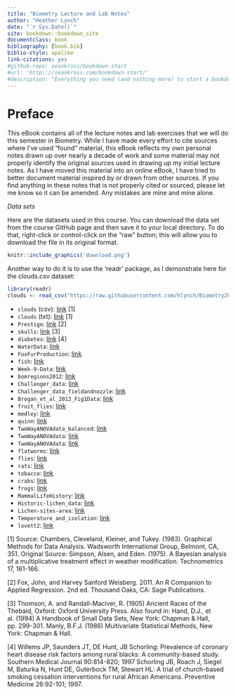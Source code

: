```yaml
--- 
title: "Biometry Lecture and Lab Notes"
author: "Heather Lynch"
date: "`r Sys.Date()`"
site: bookdown::bookdown_site
documentclass: book
bibliography: [book.bib]
biblio-style: apalike
link-citations: yes
#github-repo: seankross/bookdown-start
#url: 'http\://seankross.com/bookdown-start/'
#description: "Everything you need (and nothing more) to start a bookdown book."
---
```


# Preface {-}

This eBook contains all of the lecture notes and lab exercises that we will do this semester in Biometry. While I have made every effort to cite sources where I've used "found" material, this eBook reflects my own personal notes drawn up over nearly a decade of work and some material may not properly identify the original sources used in drawing up my initial lecture notes. As I have moved this material into an online eBook, I have tried to better document material inspired by or drawn from other sources. If you find anything in these notes that is not properly cited or sourced, please let me know so it can be amended. Any mistakes are mine and mine alone.

*Data sets*

Here are the datasets used in this course. You can download the data set from the course GitHub page and then save it to your local directory. To do that, right-click or control-click on the "raw" button; this will allow you to download the file in its original format.

```r
knitr::include_graphics('download.png')
```

Another way to do it is to use the 'readr' package, as I demonstrate here for the clouds.csv dataset:

```r
library(readr)
clouds <- read_csv("https://raw.githubusercontent.com/hlynch/Biometry2020/master/_data/clouds.csv")
```

* `clouds` (csv): [link](https://github.com/hlynch/Biometry2020/tree/master/_data/clouds.csv) [1]
* `clouds` (txt): [link](https://github.com/hlynch/Biometry2020/tree/master/_data/clouds.txt) [1]
* `Prestige`: [link](https://github.com/hlynch/Biometry2020/tree/master/_data/Prestige.csv) [2]
* `skulls`: [link](https://github.com/hlynch/Biometry2020/tree/master/_data/skulls.txt) [3]
* `diabetes`: [link](https://github.com/hlynch/Biometry2020/tree/master/_data/diabetes.csv) [4]
* `WaterData`: [link](https://github.com/hlynch/Biometry2020/tree/master/_data/WaterData.csv)
* `FoxFurProduction`: [link](https://github.com/hlynch/Biometry2020/tree/master/_data/FoxFurProduction.csv)   
* `fish`: [link](https://github.com/hlynch/Biometry2020/tree/master/_data/fish.txt) 
* `Week-9-Data`: [link](https://github.com/hlynch/Biometry2020/tree/master/_data/Week-9-Data.txt) 
* `bomregions2012`: [link](https://github.com/hlynch/Biometry2020/tree/master/_data/bomregions2012.csv) 
* `Challenger_data`: [link](https://github.com/hlynch/Biometry2020/tree/master/_data/Challenger_data.csv) 
* `Challenger_data_fieldandnozzle`: [link](https://github.com/hlynch/Biometry2020/tree/master/_data/Challenger_data_fieldandnozzle.csv) 
* `Brogan_et_al_2013_Fig1Data`: [link](https://github.com/hlynch/Biometry2020/tree/master/_data/Brogan_et_al_2013_Fig1Data.xlsx) 
* `fruit_flies`: [link](https://github.com/hlynch/Biometry2020/tree/master/_data/fruit_flies.csv) 
* `medley`: [link](https://github.com/hlynch/Biometry2020/tree/master/_data/medley.csv) 
* `quinn`: [link](https://github.com/hlynch/Biometry2020/tree/master/_data/quinn.csv) 
* `TwoWayANOVAdata_balanced`: [link](https://github.com/hlynch/Biometry2020/tree/master/_data/TwoWayANOVAdata_balanced.csv) 
* `TwoWayANOVAdata`: [link](https://github.com/hlynch/Biometry2020/tree/master/_data/TwoWayANOVAdata.csv) 
* `TwoWayANOVAdata`: [link](https://github.com/hlynch/Biometry2020/tree/master/_data/TwoWayANOVAdata.csv) 
* `flatworms`: [link](https://github.com/hlynch/Biometry2020/tree/master/_data/flatworms.csv) 
* `flies`: [link](https://github.com/hlynch/Biometry2020/tree/master/_data/flies.txt) 
* `rats`: [link](https://github.com/hlynch/Biometry2020/tree/master/_data/rats.txt) 
* `tobacco`: [link](https://github.com/hlynch/Biometry2020/tree/master/_data/tobacco.csv) 
* `crabs`: [link](https://github.com/hlynch/Biometry2020/tree/master/_data/crabs.csv) 
* `frogs`: [link](https://github.com/hlynch/Biometry2020/tree/master/_data/frogs.csv) 
* `MammalLifeHistory`: [link](https://github.com/hlynch/Biometry2020/tree/master/_data/MammalLifeHistory.csv) 
* `Historic-lichen_data`: [link](https://github.com/hlynch/Biometry2020/tree/master/_data/Historic-lichen-data.xls) 
* `Lichen-sites-area`: [link](https://github.com/hlynch/Biometry2020/tree/master/_data/Lichen-sites-area.xls) 
* `Temperature_and_isolation`: [link](https://github.com/hlynch/Biometry2020/tree/master/_data/Temperature_and_isolation.xls) 
* `lovett2`: [link](https://github.com/hlynch/Biometry2020/tree/master/_data/lovett2.csv) 

[1] Source: Chambers, Cleveland, Kleiner, and Tukey. (1983). Graphical Methods for Data Analysis. Wadsworth International Group, Belmont, CA, 351. Original Source: Simpson, Alsen, and Eden. (1975). A Bayesian analysis of a multiplicative treatment effect in weather modification. Technometrics 17, 161-166.

[2] Fox, John, and Harvey Sanford Weisberg. 2011. An R Companion to Applied Regression. 2nd ed. Thousand Oaks, CA: Sage Publications.

[3] Thomson, A. and Randall-Maciver, R. (1905) Ancient Races of the Thebaid, Oxford: Oxford University Press. Also found in: Hand, D.J., et al. (1994) A Handbook of Small Data Sets, New York: Chapman & Hall, pp. 299-301. Manly, B.F.J. (1986) Multivariate Statistical Methods, New York: Chapman & Hall.

[4] Willems JP, Saunders JT, DE Hunt, JB Schorling: Prevalence of coronary heart disease risk factors among rural blacks: A community-based study. Southern Medical Journal 90:814-820; 1997 Schorling JB, Roach J, Siegel M, Baturka N, Hunt DE, Guterbock TM, Stewart HL: A trial of church-based smoking cessation interventions for rural African Americans. Preventive Medicine 26:92-101; 1997.

